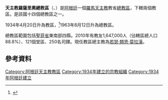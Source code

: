 {{Infobox Roman Catholic diocese
|Roman Catholic Diocese of = 天主教羅薩里奧總教區
|Latin name of diocese = Archidioecesis Rosariensis
|image =RosarioCathedral2.jpg|caption =玫瑰聖母主教座堂
|location = [[阿根廷|阿根廷]]
|territory =[[聖菲省|聖菲省]]東南部四縣
|population =1,647,000
|rite = 拉丁禮
|patron =
|province =
|established = 1934年
|cathedral = 玫瑰聖母主教座堂
|co-cathedral =
|leadership = [[總主教|總主教]]
|website = [http://www.delrosario.org.ar/ 官方網頁]
|教宗=
|metropolitan =[[若瑟·類思·莫拉漢|若瑟·類思·莫拉漢]]
|ordinary =
|coadjutor bishop =
|auxiliary =
|emeritus=
}}

'''天主教羅薩里奧總教區'''（{{lang-la|Archidioecesis Rosariensis}}、{{lang-es|Arquidiócesis de Rosario}}）是[[阿根廷|阿根廷]]一個[[羅馬天主教|羅馬天主教]]教省[[總教區|總教區]]，下轄兩個教區。是該國十四個總教區之一。

1934年4月20日升為教區，<ref>{{cite journal|journal=[[宗座公報|宗座公報]]|publisher=梵蒂岡出版社|date=1935年|volume=27|title=''Nobilis Argentinae nationis''|page=257|url=http://www.vatican.va/archive/aas/documents/AAS%2027%20%5B1935%5D%20-%20ocr.pdf|access-date=2013-04-04|archive-date=2018-10-05|archive-url=https://web.archive.org/web/20181005211840/http://www.vatican.va/archive/aas/documents/AAS%2027%20%5B1935%5D%20-%20ocr.pdf|dead-url=no}}</ref>1963年8月12日升為總教區。

總教區範圍包括[[聖菲省|聖菲省]]東南部四縣。2010年有教友1,647,000人（佔轄區總人口88.8%）、121個堂區、250名司鐸。現任教區總主教為[[若瑟·類思·莫拉漢|若瑟·類思·莫拉漢]]。

==參考資料==
{{reflist}}

{{阿根廷天主教教區}}

{{DEFAULTSORT:Rosario}}
[[Category:阿根廷天主教教區|Category:阿根廷天主教教區]]
[[Category:1934年建立的宗教組織|Category:1934年建立的宗教組織]]
[[Category:1934年阿根廷建立|Category:1934年阿根廷建立]]